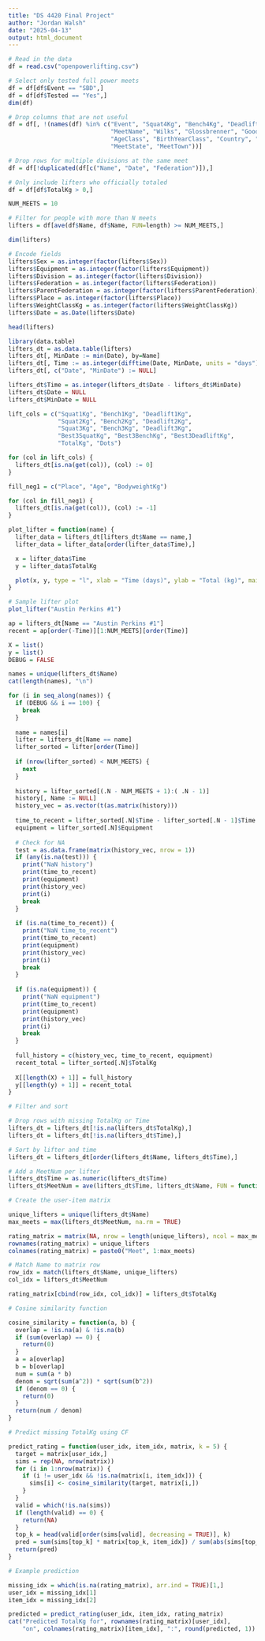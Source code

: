 ```yaml
---
title: "DS 4420 Final Project"
author: "Jordan Walsh"
date: "2025-04-13"
output: html_document
---
```


```r
# Read in the data
df = read.csv("openpowerlifting.csv")

# Select only tested full power meets
df = df[df$Event == "SBD",]
df = df[df$Tested == "Yes",]
dim(df) 
```

```r
# Drop columns that are not useful
df = df[, !(names(df) %in% c("Event", "Squat4Kg", "Bench4Kg", "Deadlift4Kg", "Tested",
                             "MeetName", "Wilks", "Glossbrenner", "Goodlift", "Sanctioned",
                             "AgeClass", "BirthYearClass", "Country", "State", "MeetCountry",
                             "MeetState", "MeetTown"))]
```

```r
# Drop rows for multiple divisions at the same meet
df = df[!duplicated(df[c("Name", "Date", "Federation")]),]
```

```r
# Only include lifters who officially totaled
df = df[df$TotalKg > 0,]
```

```r
NUM_MEETS = 10

# Filter for people with more than N meets
lifters = df[ave(df$Name, df$Name, FUN=length) >= NUM_MEETS,]

dim(lifters)
```

```r
# Encode fields
lifters$Sex = as.integer(factor(lifters$Sex))
lifters$Equipment = as.integer(factor(lifters$Equipment))
lifters$Division = as.integer(factor(lifters$Division))
lifters$Federation = as.integer(factor(lifters$Federation))
lifters$ParentFederation = as.integer(factor(lifters$ParentFederation))
lifters$Place = as.integer(factor(lifters$Place))
lifters$WeightClassKg = as.integer(factor(lifters$WeightClassKg))
lifters$Date = as.Date(lifters$Date)

head(lifters)
```

```r
library(data.table)
lifters_dt = as.data.table(lifters)
lifters_dt[, MinDate := min(Date), by=Name]
lifters_dt[, Time := as.integer(difftime(Date, MinDate, units = "days"))]
lifters_dt[, c("Date", "MinDate") := NULL]

lifters_dt$Time = as.integer(lifters_dt$Date - lifters_dt$MinDate)
lifters_dt$Date = NULL
lifters_dt$MinDate = NULL
```

```r
lift_cols = c("Squat1Kg", "Bench1Kg", "Deadlift1Kg",
              "Squat2Kg", "Bench2Kg", "Deadlift2Kg",
              "Squat3Kg", "Bench3Kg", "Deadlift3Kg",
              "Best3SquatKg", "Best3BenchKg", "Best3DeadliftKg",
              "TotalKg", "Dots")

for (col in lift_cols) {
  lifters_dt[is.na(get(col)), (col) := 0]
}

fill_neg1 = c("Place", "Age", "BodyweightKg")

for (col in fill_neg1) {
  lifters_dt[is.na(get(col)), (col) := -1]
}
```

```r
plot_lifter = function(name) {
  lifter_data = lifters_dt[lifters_dt$Name == name,]
  lifter_data = lifter_data[order(lifter_data$Time),]

  x = lifter_data$Time
  y = lifter_data$TotalKg

  plot(x, y, type = "l", xlab = "Time (days)", ylab = "Total (kg)", main = name)
}
```

```r
# Sample lifter plot
plot_lifter("Austin Perkins #1")
```

```r
ap = lifters_dt[Name == "Austin Perkins #1"]
recent = ap[order(-Time)][1:NUM_MEETS][order(Time)]
```

```r
X = list()
y = list()
DEBUG = FALSE

names = unique(lifters_dt$Name)
cat(length(names), "\n")

for (i in seq_along(names)) {
  if (DEBUG && i == 100) {
    break
  }
  
  name = names[i]
  lifter = lifters_dt[Name == name]
  lifter_sorted = lifter[order(Time)]
  
  if (nrow(lifter_sorted) < NUM_MEETS) {
    next
  }
  
  history = lifter_sorted[(.N - NUM_MEETS + 1):( .N - 1)]
  history[, Name := NULL]
  history_vec = as.vector(t(as.matrix(history)))
  
  time_to_recent = lifter_sorted[.N]$Time - lifter_sorted[.N - 1]$Time
  equipment = lifter_sorted[.N]$Equipment
  
  # Check for NA
  test = as.data.frame(matrix(history_vec, nrow = 1))
  if (any(is.na(test))) {
    print("NaN history")
    print(time_to_recent)
    print(equipment)
    print(history_vec)
    print(i)
    break
  }
  
  if (is.na(time_to_recent)) {
    print("NaN time_to_recent")
    print(time_to_recent)
    print(equipment)
    print(history_vec)
    print(i)
    break
  }
  
  if (is.na(equipment)) {
    print("NaN equipment")
    print(time_to_recent)
    print(equipment)
    print(history_vec)
    print(i)
    break
  }
  
  full_history = c(history_vec, time_to_recent, equipment)
  recent_total = lifter_sorted[.N]$TotalKg
  
  X[[length(X) + 1]] = full_history
  y[[length(y) + 1]] = recent_total
}
```

```r
# Filter and sort

# Drop rows with missing TotalKg or Time
lifters_dt = lifters_dt[!is.na(lifters_dt$TotalKg),]
lifters_dt = lifters_dt[!is.na(lifters_dt$Time),]

# Sort by lifter and time
lifters_dt = lifters_dt[order(lifters_dt$Name, lifters_dt$Time),]

# Add a MeetNum per lifter
lifters_dt$Time = as.numeric(lifters_dt$Time)
lifters_dt$MeetNum = ave(lifters_dt$Time, lifters_dt$Name, FUN = function(x) seq_along(x))

# Create the user-item matrix

unique_lifters = unique(lifters_dt$Name)
max_meets = max(lifters_dt$MeetNum, na.rm = TRUE)

rating_matrix = matrix(NA, nrow = length(unique_lifters), ncol = max_meets)
rownames(rating_matrix) = unique_lifters
colnames(rating_matrix) = paste0("Meet", 1:max_meets)

# Match Name to matrix row
row_idx = match(lifters_dt$Name, unique_lifters)
col_idx = lifters_dt$MeetNum

rating_matrix[cbind(row_idx, col_idx)] = lifters_dt$TotalKg

# Cosine similarity function

cosine_similarity = function(a, b) {
  overlap = !is.na(a) & !is.na(b)
  if (sum(overlap) == 0) {
    return(0)
  }
  a = a[overlap]
  b = b[overlap]
  num = sum(a * b)
  denom = sqrt(sum(a^2)) * sqrt(sum(b^2))
  if (denom == 0) {
    return(0)
  }
  return(num / denom)
}

# Predict missing TotalKg using CF

predict_rating = function(user_idx, item_idx, matrix, k = 5) {
  target = matrix[user_idx,]
  sims = rep(NA, nrow(matrix))
  for (i in 1:nrow(matrix)) {
    if (i != user_idx && !is.na(matrix[i, item_idx])) {
      sims[i] <- cosine_similarity(target, matrix[i,])
    }
  }
  valid = which(!is.na(sims))
  if (length(valid) == 0) {
    return(NA)
  }
  top_k = head(valid[order(sims[valid], decreasing = TRUE)], k)
  pred = sum(sims[top_k] * matrix[top_k, item_idx]) / sum(abs(sims[top_k]))
  return(pred)
}

# Example prediction

missing_idx = which(is.na(rating_matrix), arr.ind = TRUE)[1,]
user_idx = missing_idx[1]
item_idx = missing_idx[2]

predicted = predict_rating(user_idx, item_idx, rating_matrix)
cat("Predicted TotalKg for", rownames(rating_matrix)[user_idx],
    "on", colnames(rating_matrix)[item_idx], ":", round(predicted, 1))
```